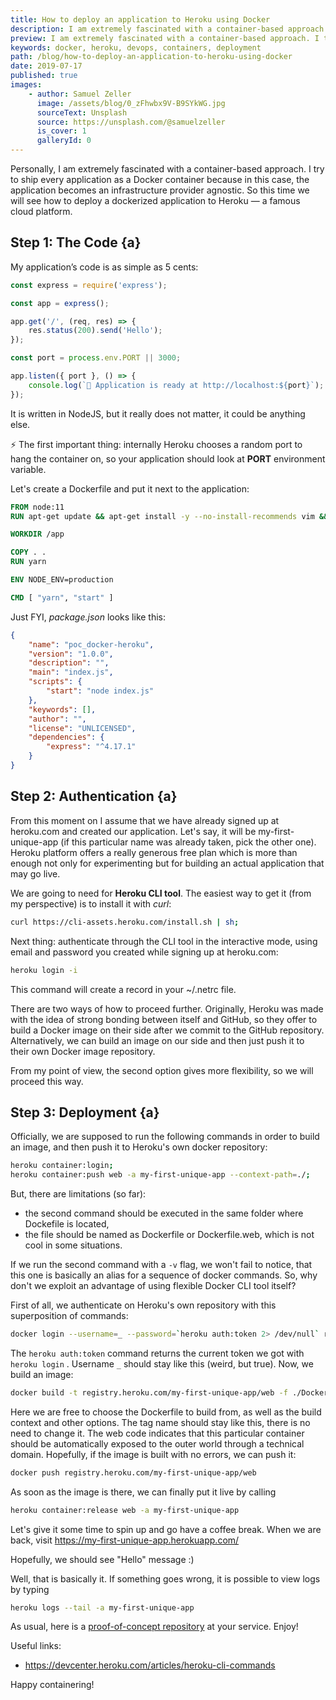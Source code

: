 ```yaml
---
title: How to deploy an application to Heroku using Docker
description: I am extremely fascinated with a container-based approach. I try to ship every application as a Docker container because in this case, the application becomes an infrastructure provider agnostic. So this time we will see how to deploy a dockerized application to Heroku — a famous cloud platform.
preview: I am extremely fascinated with a container-based approach. I try to ship every application as a Docker container because in this case, the application becomes an infrastructure provider agnostic. So this time we will see how to deploy a dockerized application to Heroku — a famous cloud platform.
keywords: docker, heroku, devops, containers, deployment
path: /blog/how-to-deploy-an-application-to-heroku-using-docker
date: 2019-07-17
published: true
images:
    - author: Samuel Zeller
      image: /assets/blog/0_zFhwbx9V-B9SYkWG.jpg
      sourceText: Unsplash
      source: https://unsplash.com/@samuelzeller
      is_cover: 1
      galleryId: 0
---
```


Personally, I am extremely fascinated with a container-based approach. I try to ship every application as a Docker container because in this case, the application becomes an infrastructure provider agnostic. So this time we will see how to deploy a dockerized application to Heroku — a famous cloud platform.

## Step 1: The Code {a}

My application’s code is as simple as 5 cents:

```js
const express = require('express');

const app = express();

app.get('/', (req, res) => {
    res.status(200).send('Hello');
});

const port = process.env.PORT || 3000;

app.listen({ port }, () => {
    console.log(`🚀 Application is ready at http://localhost:${port}`);
});
```

It is written in NodeJS, but it really does not matter, it could be anything else.

⚡ The first important thing: internally Heroku chooses a random port to hang the container on, so your application should look at **PORT** environment variable.

Let's create a Dockerfile and put it next to the application:

```dockerfile
FROM node:11
RUN apt-get update && apt-get install -y --no-install-recommends vim && apt-get clean

WORKDIR /app

COPY . .
RUN yarn

ENV NODE_ENV=production

CMD [ "yarn", "start" ]
```

Just FYI, _package.json_ looks like this:

```json
{
    "name": "poc_docker-heroku",
    "version": "1.0.0",
    "description": "",
    "main": "index.js",
    "scripts": {
        "start": "node index.js"
    },
    "keywords": [],
    "author": "",
    "license": "UNLICENSED",
    "dependencies": {
        "express": "^4.17.1"
    }
}
```

## Step 2: Authentication {a}

From this moment on I assume that we have already signed up at heroku.com and created our application. Let's say, it will be my-first-unique-app (if this particular name was already taken, pick the other one). Heroku platform offers a really generous free plan which is more than enough not only for experimenting but for building an actual application that may go live.

We are going to need for **Heroku CLI tool**. The easiest way to get it (from my perspective) is to install it with _curl_:

```bash
curl https://cli-assets.heroku.com/install.sh | sh;
```

Next thing: authenticate through the CLI tool in the interactive mode, using email and password you created while signing up at heroku.com:

```bash
heroku login -i
```

This command will create a record in your ~/.netrc file.

There are two ways of how to proceed further. Originally, Heroku was made with the idea of strong bonding between itself and GitHub, so they offer to build a Docker image on their side after we commit to the GitHub repository. Alternatively, we can build an image on our side and then just push it to their own Docker image repository.

From my point of view, the second option gives more flexibility, so we will proceed this way.

## Step 3: Deployment {a}

Officially, we are supposed to run the following commands in order to build an image, and then push it to Heroku's own docker repository:

```bash
heroku container:login;
heroku container:push web -a my-first-unique-app --context-path=./;
```

But, there are limitations (so far):

-   the second command should be executed in the same folder where Dockefile is located,
-   the file should be named as Dockerfile or Dockerfile.web, which is not cool in some situations.

If we run the second command with a `-v` flag, we won't fail to notice, that this one is basically an alias for a sequence of docker commands. So, why don't we exploit an advantage of using flexible Docker CLI tool itself?

First of all, we authenticate on Heroku's own repository with this superposition of commands:

```bash
docker login --username=_ --password=`heroku auth:token 2> /dev/null` registry.heroku.com
```

The `heroku auth:token` command returns the current token we got with `heroku login` . Username `_` should stay like this (weird, but true).
Now, we build an image:

```bash
docker build -t registry.heroku.com/my-first-unique-app/web -f ./Dockerfile .
```

Here we are free to choose the Dockerfile to build from, as well as the build context and other options. The tag name should stay like this, there is no need to change it. The web code indicates that this particular container should be automatically exposed to the outer world through a technical domain.
Hopefully, if the image is built with no errors, we can push it:

```bash
docker push registry.heroku.com/my-first-unique-app/web
```

As soon as the image is there, we can finally put it live by calling

```bash
heroku container:release web -a my-first-unique-app
```

Let's give it some time to spin up and go have a coffee break. When we are back, visit https://my-first-unique-app.herokuapp.com/

Hopefully, we should see "Hello" message :)

Well, that is basically it. If something goes wrong, it is possible to view logs by typing

```bash
heroku logs --tail -a my-first-unique-app
```

As usual, here is a [proof-of-concept repository](https://github.com/gannochenko/poc_docker-heroku) at your service. Enjoy!

Useful links:

-   https://devcenter.heroku.com/articles/heroku-cli-commands

Happy containering!
